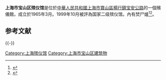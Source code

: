 '''上海市宝山区殡仪馆'''是位於[[中華人民共和國|中華人民共和國]][[上海市|上海市]][[宝山区_(上海市)|寶山區]][[楊行鎮|楊行鎮]][[宝安公路|宝安公路]]的一個殯儀館，成立於1965年3月。1999年10月被評為国家二级殡仪馆。內有焚尸爐<ref>{{cite news |title=上海市宝山区殡仪馆 |url=http://mzj.sh.gov.cn/MZ_BZ46_0-2-14-19/20200515/MZ_BZ46_52.html |publisher=上海市民政局 |accessdate=2021-01-20 |archive-date=2021-02-28 |archive-url=https://web.archive.org/web/20210228161808/https://mzj.sh.gov.cn/MZ_BZ46_0-2-14-19/20200515/MZ_BZ46_52.html }}</ref><ref>{{cite news |title=宝山殡仪馆 |url=https://kns.cnki.net/kcms/detail/detail.aspx?dbcode=CYFD&filename=N2008030028001120&dbname=CYFD200702 |publisher=1999年《宝山年鉴》}}</ref>。

== 参考文献 ==
{{Reflist}}

{{-}}
{{上海市殯儀館}}

[[Category:上海殡仪馆|Category:上海殡仪馆]]
[[Category:上海市宝山区建筑物|Category:上海市宝山区建筑物]]